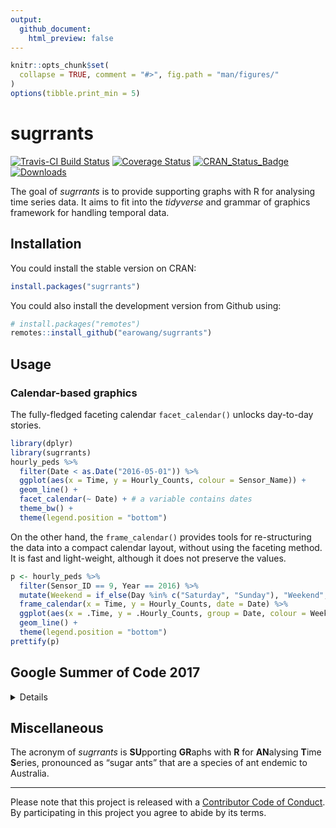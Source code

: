 ```yaml
---
output: 
  github_document:
    html_preview: false
---
```


<!-- README.md is generated from README.Rmd. Please edit that file -->

```r
knitr::opts_chunk$set(
  collapse = TRUE, comment = "#>", fig.path = "man/figures/"
)
options(tibble.print_min = 5)
```

# sugrrants

[![Travis-CI Build Status](https://travis-ci.org/earowang/sugrrants.svg?branch=master)](https://travis-ci.org/earowang/sugrrants)
[![Coverage Status](https://img.shields.io/codecov/c/github/earowang/sugrrants/master.svg)](https://codecov.io/github/earowang/sugrrants?branch=master)
[![CRAN_Status_Badge](http://www.r-pkg.org/badges/version/sugrrants)](https://cran.r-project.org/package=sugrrants)
[![Downloads](http://cranlogs.r-pkg.org/badges/sugrrants?color=brightgreen)](https://cran.r-project.org/package=sugrrants)

The goal of *sugrrants* is to provide supporting graphs with R for analysing time series data. It aims to fit into the *tidyverse* and grammar of graphics framework for handling temporal data.

## Installation

You could install the stable version on CRAN:

```r
install.packages("sugrrants")
```

You could also install the development version from Github using:

```r
# install.packages("remotes")
remotes::install_github("earowang/sugrrants")
```

## Usage

### Calendar-based graphics

The fully-fledged faceting calendar `facet_calendar()` unlocks day-to-day stories.

```r
library(dplyr)
library(sugrrants)
hourly_peds %>%
  filter(Date < as.Date("2016-05-01")) %>% 
  ggplot(aes(x = Time, y = Hourly_Counts, colour = Sensor_Name)) +
  geom_line() +
  facet_calendar(~ Date) + # a variable contains dates
  theme_bw() +
  theme(legend.position = "bottom")
```

On the other hand, the `frame_calendar()` provides tools for re-structuring the data into a compact calendar layout, without using the faceting method. It is fast and light-weight, although it does not preserve the values.

```r
p <- hourly_peds %>%
  filter(Sensor_ID == 9, Year == 2016) %>%
  mutate(Weekend = if_else(Day %in% c("Saturday", "Sunday"), "Weekend", "Weekday")) %>%
  frame_calendar(x = Time, y = Hourly_Counts, date = Date) %>% 
  ggplot(aes(x = .Time, y = .Hourly_Counts, group = Date, colour = Weekend)) +
  geom_line() +
  theme(legend.position = "bottom")
prettify(p)
```

## Google Summer of Code 2017

<details>
This package is part of the project---[Tidy data structures and visual methods to support exploration of big temporal-context data](https://summerofcode.withgoogle.com/projects/#4790455121215488), which has been participated in Google Summer of Code 2017 (gsoc), for [R project for statistical computing](https://www.r-project.org). 

A new function `frame_calendar()` [[here](https://github.com/earowang/sugrrants/blob/master/R/frame-calendar.R) and [here](https://github.com/earowang/sugrrants/blob/master/R/calendar-fun.R)] in the **sugrrants** package has been developed and documented for calendar-based graphics. I have also written a vignette [[source](https://github.com/earowang/sugrrants/blob/master/vignettes/frame-calendar.Rmd) and [reader view](http://pkg.earo.me/sugrrants/articles/frame-calendar.html)], which introduces and demonstrates the usage of the `frame_calendar()` function. [Many unit tests](https://github.com/earowang/sugrrants/blob/master/tests/testthat/test-calendar.R) have been carried out to ensure the expected performance of this function. The function implements non-standard evaluation and highlights the [tidy evaluation](https://rlang.r-lib.org) in action. The initial release (v0.1.0) of the package has been published on [CRAN](https://CRAN.R-project.org/package=sugrrants) during the gsoc summer time.

I have initialised a new R package [**tsibble**](https://github.com/earowang/tsibble) for tidy temporal data, as part of the project. The `tsibble()` function constructs a new `tbl_ts` class for temporal data, and the `as_tsibble()` helps to convert a few `ts` objects into the `tbl_ts` class. Some key verbs (generics) from the **dplyr** package, such as `mutate()`, `summarise()`, `filter()`, have been defined and developed for the `tbl_ts` data class. The **tsibble** package was highly experimental over the period of the gsoc [[commits](https://github.com/earowang/tsibble/commit/aba1cfc2eec88966c43232fe5d249522f88e1e27)], and these functions are very likely to be changed or improved in the future.

A new package [**rwalkr**](https://github.com/earowang/rwalkr) has been created and released on [CRAN](https://cran.r-project.org/package=rwalkr) during the gsoc summer. This package provides API to Melbourne pedestrian sensor data and arrange the data in tidy temporal data form. Two functions including [`walk_melb()`](https://github.com/earowang/rwalkr/blob/master/R/scrape.R) and [`shine_melb()`](https://github.com/earowang/rwalkr/blob/master/R/shiny.R), have been written and documented as the v0.1.0 and v0.2.0 releases on CRAN. The majority of the code for the function [`run_melb()`](https://github.com/earowang/rwalkr/blob/master/R/soda.R) has been done, but the interface needs improving after the gsoc.
</details>

## Miscellaneous

The acronym of *sugrrants* is **SU**pporting **GR**aphs with **R** for **AN**alysing **T**ime **S**eries, pronounced as "sugar ants" that are a species of ant endemic to Australia.

---
Please note that this project is released with a [Contributor Code of Conduct](https://github.com/earowang/sugrrants/blob/master/.github/CODE_OF_CONDUCT.md). By participating in this project you agree to abide by its terms.
